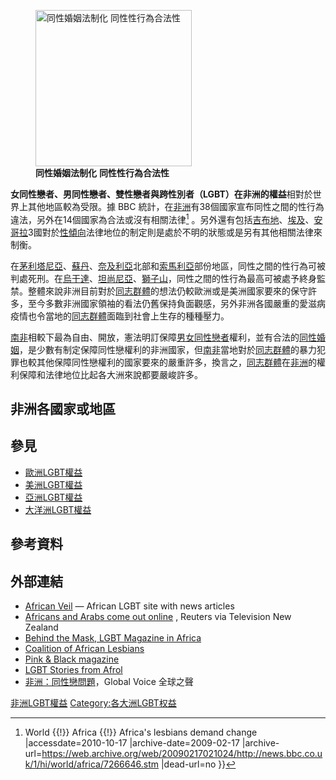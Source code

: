 {{NoteTA
|G1=地名
|1=zh-cn:海外领地;zh-tw:海外領土
}}
{{Infobox LGBT rights
| location_header = 非洲
| image = LGBT Flag map of Africa.png
| caption = 虹色非洲
| legal_status = 56个国家中21个合法<br>4个地区全部合法
| gender_identity_expression = 56个国家中1个合法<br>4个地区全部合法
| recognition_of_relationships = 56个国家中1个合法<br>4个地区3个合法
| recognition_of_relationships_restrictions = 56个国家中8个国家宪法禁止同性婚姻
| adoption = 56个国家中1个合法<br>4个地区3个合法
| military =56个国家中1个允许公开服役<br>4个地区全部合法
| discrimination_protections = 56个国家中6个合法<br>4个地区全部合法
}}
[[File:Africa Laws.svg|thumb|250px|'''同性婚姻法制化'''
{{legend|#002255|承認同性婚姻}}
{{legend|#b3b3b3|不承認同性結合}}
'''同性性行為合法性'''
{{legend|#f9dc36|不强制或不明确}}
{{legend|#ff6600|刑罰}}
{{legend|#800000|終身監禁}}
{{legend|#550000|死刑}}]]

{{LGBT rights}}
'''女同性戀者、男同性戀者、雙性戀者與跨性別者（LGBT）在非洲的權益'''相對於世界上其他地區較為受限。據 BBC 統計，在[[非洲|非洲]]有38個國家宣布同性之間的性行為違法，另外在14個國家為合法或沒有相關法律<ref>{{Cite web |url=http://news.bbc.co.uk/1/hi/world/africa/7266646.stm |title=BBC NEWS {{!}} World {{!}} Africa {{!}} Africa's lesbians demand change<!-- Bot generated title --> |accessdate=2010-10-17 |archive-date=2009-02-17 |archive-url=https://web.archive.org/web/20090217021024/http://news.bbc.co.uk/1/hi/world/africa/7266646.stm |dead-url=no }}</ref>
。另外還有包括[[吉布地|吉布地]]、[[埃及|埃及]]、[[安哥拉|安哥拉]]3國對於[[性傾向|性傾向]]法律地位的制定則是處於不明的狀態或是另有其他相關法律來制衡。

在[[茅利塔尼亞|茅利塔尼亞]]、[[蘇丹共和國|蘇丹]]、[[奈及利亞|奈及利亞]]北部和[[索馬利亞|索馬利亞]]部份地區，同性之間的性行為可被判處死刑。在[[烏干達|烏干達]]、[[坦尚尼亞|坦尚尼亞]]、[[塞拉利昂|獅子山]]，同性之間的性行為最高可被處予終身監禁。整體來說非洲目前對於[[同性戀|同志群體]]的想法仍較歐洲或是美洲國家要來的保守許多，至今多數非洲國家領袖的看法仍舊保持負面觀感，另外非洲各國嚴重的愛滋病疫情也令當地的[[同性戀|同志群體]]面臨到社會上生存的種種壓力。

[[南非|南非]]相較下最為自由、開放，憲法明訂保障[[男同性戀|男]][[女同性戀|女同性戀者]]權利，並有合法的[[同性婚姻|同性婚姻]]，是少數有制定保障同性戀權利的非洲國家，但[[南非|南非]]當地對於[[同性戀|同志群體]]的暴力犯罪也較其他保障同性戀權利的國家要來的嚴重許多，換言之，[[同性戀|同志群體]]在[[非洲|非洲]]的權利保障和法律地位比起各大洲來說都要嚴峻許多。

== 非洲各國家或地區 ==
{{Main|各地LGBT權利}}
{{非洲LGBT權益}}

== 參見 ==
{{Portal box|LGBT}}
* [[歐洲LGBT權益|歐洲LGBT權益]]
* [[美洲LGBT權益|美洲LGBT權益]]
* [[亞洲LGBT權益|亞洲LGBT權益]]
* [[大洋洲LGBT權益|大洋洲LGBT權益]]

== 參考資料 ==
{{Reflist|2}}

== 外部連結 ==
{{Commons category|LGBT rights}}
*[https://web.archive.org/web/20110724225438/http://www.africanveil.org/ African Veil] — African LGBT site with news articles
*[http://tvnz.co.nz/view/page/425824/1589332 Africans and Arabs come out online] {{Wayback|url=http://tvnz.co.nz/view/page/425824/1589332 |date=20110616142813 }}, Reuters via Television New Zealand
*[https://web.archive.org/web/20100730223926/http://www.mask.org.za/ Behind the Mask, LGBT Magazine in Africa]
*[http://www.cal.org.za Coalition of African Lesbians]
*[https://web.archive.org/web/20110722222055/http://www.pinkandblack.net.ms/ Pink & Black magazine]
*[https://web.archive.org/web/20090129080020/http://afrol.com/categories/gay_lesbian LGBT Stories from Afrol]
*[http://zh.globalvoicesonline.org/hant/2009/09/04/4185/ 非洲：同性戀問題]，Global Voice 全球之聲

{{非洲題目|LGBT權益}}
{{LGBT權利底部模板}}

[[Category:非洲LGBT權益|]]
[[Category:各大洲LGBT权益|Category:各大洲LGBT权益]]